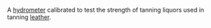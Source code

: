 {{Orphan|date=December 2007<!-- Automatically added by User:SoxBot. If this is an error, please contact User:Soxred93 -->}}
{{copy to wiktionary}}
A [[hydrometer]] calibrated to test the strength of tanning liquors used in tanning [[leather]]. 

{{textile-stub}}